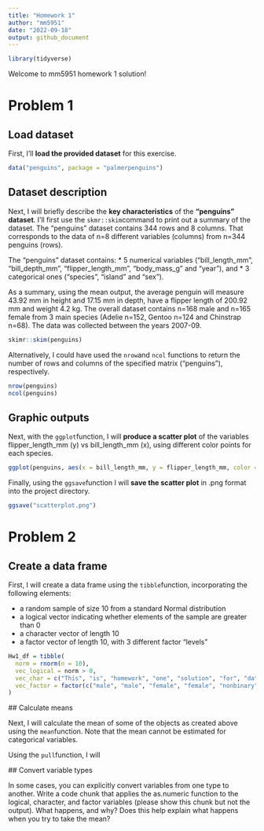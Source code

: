 ```yaml
---
title: "Homework 1"
author: "mm5951"
date: "2022-09-18"
output: github_document
---
```

```r
library(tidyverse)
```

Welcome to mm5951 homework 1 solution!

# Problem 1

## Load dataset

First, I'll **load the provided dataset** for this exercise.

```r
data("penguins", package = "palmerpenguins")
```

## Dataset description

Next, I will briefly describe the **key characteristics** of the **"penguins" dataset**. I'll first use the `skmr::skim`command to print out a summary of the dataset. The "penguins" dataset contains 344 rows and 8 columns. That corresponds to the data of n=8 different variables (columns) from n=344 penguins (rows).

The "penguins" dataset contains:
* 5 numerical variables ("bill_length_mm", "bill_depth_mm", "flipper_length_mm", "body_mass_g" and "year"), and 
* 3 categorical ones ("species", "island" and "sex"). 

As a summary, using the mean output, the average penguin will measure 43.92 mm in height and 17.15 mm in depth, have a flipper length of 200.92 mm and weight 4.2 kg. The overall dataset contains n=168 male and n=165 female from 3 main species (Adelie n=152, Gentoo n=124 and Chinstrap n=68). The data was collected between the years 2007-09.

```r
skimr::skim(penguins)
```

Alternatively, I could have used the `nrow`and `ncol` functions to return the number of rows and columns of the specified matrix ("penguins"), respectively.

```r
nrow(penguins)
ncol(penguins)
```

## Graphic outputs

Next, with the `ggplot`function, I will **produce a scatter plot** of the variables flipper_length_mm (y) vs bill_length_mm (x), using different color points for each species.  

```r
ggplot(penguins, aes(x = bill_length_mm, y = flipper_length_mm, color = species)) + geom_point()
```

Finally, using the `ggsave`function I will **save the scatter plot** in .png format into the project directory.

```r
ggsave("scatterplot.png")
```

# Problem 2

## Create a data frame

First, I will create a data frame using the `tibble`function, incorporating the following elements:

* a random sample of size 10 from a standard Normal distribution
* a logical vector indicating whether elements of the sample are greater than 0
* a character vector of length 10
* a factor vector of length 10, with 3 different factor “levels”

```r
Hw1_df = tibble(
  norm = rnorm(n = 10),
  vec_logical = norm > 0,
  vec_char = c("This", "is", "homework", "one", "solution", "for", "data", "science", "class", "fall" ),
  vec_factor = factor(c("male", "male", "female", "female", "nonbinary", "nonbinary", "male", "female", "nonbinary", "male"))
)
```

## Calculate means

Next, I will calculate the mean of some of the objects as created above using the `mean`function. Note that the mean cannot be estimated for categorical variables.

Using the `pull`function, I will 

## Convert variable types

In some cases, you can explicitly convert variables from one type to another. Write a code chunk that applies the as.numeric function to the logical, character, and factor variables (please show this chunk but not the output). What happens, and why? Does this help explain what happens when you try to take the mean?



